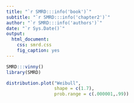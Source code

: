 ```yaml
---
title: "`r SMRD:::info('book')`"
subtitle: "`r SMRD:::info('chapter2')`"
author: "`r SMRD:::info('authors')`"
date: "`r Sys.Date()`"
output: 
  html_document:
    css: smrd.css
    fig_caption: yes
---
```


```r
SMRD:::vinny()
library(SMRD)
```

```r
distribution.plot("Weibull",
                  shape = c(1.7),
                  prob.range = c(.000001,.99))
```
